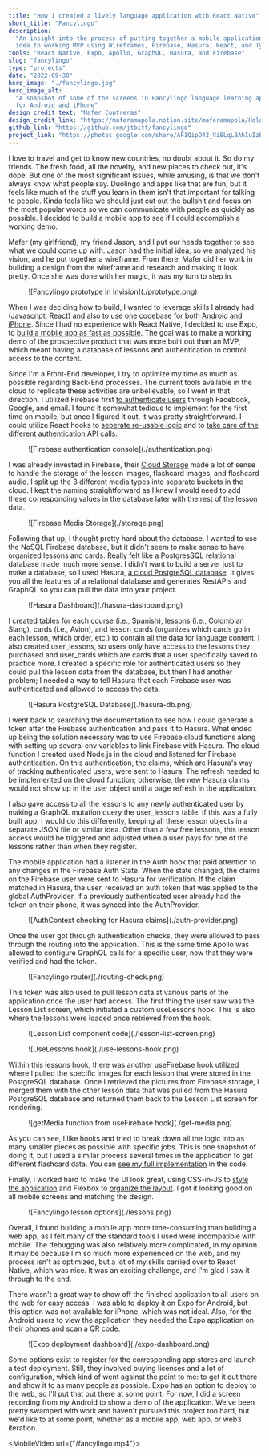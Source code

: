 ```yaml
---
title: "How I created a lively language application with React Native"
short_title: "Fancylingo"
description:
  "An insight into the process of putting together a mobile application from
  idea to working MVP using Wireframes, Firebase, Hasura, React, and Typescript."
tools: "React Native, Expo, Apollo, GraphQL, Hasura, and Firebase"
slug: "fancylingo"
type: "projects"
date: "2022-09-30"
hero_image: "./fancylingo.jpg"
hero_image_alt:
  "A snapshot of some of the screens in Fancylingo language learning application
  for Android and iPhone"
design_credit_text: "Mafer Contreras"
design_credit_link: "https://maferamapola.notion.site/maferamapola/Hola-I-m-Maferamapola-UX-Product-Designer-134bdff3d5a04de2aed5908a24e85246"
github_link: "https://github.com/jtbitt/fancylingo"
project_link: "https://photos.google.com/share/AF1QipO42_ViBLqLBAhIuIzBmLyaxdh8XV3QAIDhbFrqkvUqPZg-FQzziE0sIOkOfRjsUA/photo/AF1QipPLdi9eUL9RTKtnY0cklkeOr8vED_wblrFV4xM7?key=clFJMjdUV0JwMjhNcGdwcGxrcDZsek5MeWNIbU9n"
---
```


I love to travel and get to know new countries, no doubt about it. So do my
friends. The fresh food, all the novelty, and new places to check out, it's
dope. But one of the most significant issues, while amusing, is that we don't
always know what people say. Duolingo and apps like that are fun, but it feels
like much of the stuff you learn in them isn't that important for talking to
people. Kinda feels like we should just cut out the bullshit and focus on the
most popular words so we can communicate with people as quickly as possible. I
decided to build a mobile app to see if I could accomplish a working demo.

Mafer (my girlfriend), my friend Jason, and I put our heads together to see what
we could come up with. Jason had the initial idea, so we analyzed his vision,
and he put together a wireframe. From there, Mafer did her work in building a
design from the wireframe and research and making it look pretty. Once she was
done with her magic, it was my turn to step in.

<figure>![Fancylingo prototype in Invision](./prototype.png)</figure>

When I was deciding how to build, I wanted to leverage skills I already had
(Javascript, React) and also to use
[one codebase for both Android and iPhone](https://reactnative.dev/). Since I
had no experience with React Native, I decided to use Expo, to
[build a mobile app as fast as possible](https://expo.dev/). The goal was to
make a working demo of the prospective product that was more built out than an
MVP, which meant having a database of lessons and authentication to control
access to the content.

Since I'm a Front-End developer, I try to optimize my time as much as possible
regarding Back-End processes. The current tools available in the cloud to
replicate these activities are unbelievable, so I went in that direction. I
utilized Firebase first
[to authenticate users](https://firebase.google.com/products/auth) through
Facebook, Google, and email. I found it somewhat tedious to implement for the
first time on mobile, but once I figured it out, it was pretty straightforward.
I could utilize React hooks to
[seperate re-usable logic](https://reactjs.org/docs/hooks-intro.html) and to
[take care of the different authentication API calls](https://github.com/jtbitt/fancylingo/blob/main/src/hooks/useFirebase.ts).

<figure>![Firebase authentication console](./authentication.png)</figure>

I was already invested in Firebase, their
[Cloud Storage](https://firebase.google.com/products/storage) made a lot of
sense to handle the storage of the lesson images, flashcard images, and
flashcard audio. I split up the 3 different media types into separate buckets in
the cloud. I kept the naming straightforward as I knew I would need to add these
corresponding values in the database later with the rest of the lesson data.

<figure>![Firebase Media Storage](./storage.png)</figure>

Following that up, I thought pretty hard about the database. I wanted to use the
NoSQL Firebase database, but it didn't seem to make sense to have organized
lessons and cards. Really felt like a PostgresSQL relational database made much
more sense. I didn't want to build a server just to make a database, so I used
Hasura, [a cloud PostgreSQL database](https://hasura.io/). It gives you all the
features of a relational database and generates RestAPIs and GraphQL so you can
pull the data into your project.

<figure>![Hasura Dashboard](./hasura-dashboard.png)</figure>

I created tables for each course (i.e., Spanish), lessons (i.e., Colombian
Slang), cards (i.e., Avion), and lesson_cards (organizes which cards go in each
lesson, which order, etc.) to contain all the data for language content. I also
created user_lessons, so users only have access to the lessons they purchased
and user_cards which are cards that a user specifically saved to practice more.
I created a specific role for authenticated users so they could pull the lesson
data from the database, but then I had another problem; I needed a way to tell
Hasura that each Firebase user was authenticated and allowed to access the data.

<figure>![Hasura PostgreSQL Database](./hasura-db.png)</figure>

I went back to searching the documentation to see how I could generate a token
after the Firebase authentication and pass it to Hasura. What ended up being the
solution necessary was to use Firebase cloud functions along with setting up
several env variables to link Firebase with Hasura. The cloud function I created
used Node.js in the cloud and listened for Firebase authentication. On this
authentication, the claims, which are Hasura's way of tracking authenticated
users, were sent to Hasura. The refresh needed to be implemented on the cloud
function; otherwise, the new Hasura claims would not show up in the user object
until a page refresh in the application.

I also gave access to all the lessons to any newly authenticated user by making
a GraphQL mutation query the user_lessons table. If this was a fully built app,
I would do this differently, keeping all these lesson objects in a separate JSON
file or similar idea. Other than a few free lessons, this lesson access would be
triggered and adjusted when a user pays for one of the lessons rather than when
they register.

<Gist gistLink="f91930c353c796bc82b494108942927e" />

The mobile application had a listener in the Auth hook that paid attention to
any changes in the Firebase Auth State. When the state changed, the claims on
the Firebase user were sent to Hasura for verification. If the claim matched in
Hasura, the user, received an auth token that was applied to the global
AuthProvider. If a previously authenticated user already had the token on their
phone, it was synced into the AuthProvider.

<figure>![AuthContext checking for Hasura claims](./auth-provider.png)</figure>

Once the user got through authentication checks, they were allowed to pass
through the routing into the application. This is the same time Apollo was
allowed to configure GraphQL calls for a specific user, now that they were
verified and had the token.

<figure>![Fancylingo router](./routing-check.png)</figure>

This token was also used to pull lesson data at various parts of the application
once the user had access. The first thing the user saw was the Lesson List
screen, which initiated a custom useLessons hook. This is also where the lessons
were loaded once retrieved from the hook.

<figure>![Lesson List component code](./lesson-list-screen.png)</figure>
<figure>![UseLessons hook](./use-lessons-hook.png)</figure>

Within this lessons hook, there was another useFirebase hook utilized where I
pulled the specific images for each lesson that were stored in the PostgreSQL
database. Once I retrieved the pictures from Firebase storage, I merged them
with the other lesson data that was pulled from the Hasura PostgreSQL database
and returned them back to the Lesson List screen for rendering.

<figure>![getMedia function from useFirebase hook](./get-media.png)</figure>

As you can see, I like hooks and tried to break down all the logic into as many
smaller pieces as possible with specific jobs. This is one snapshot of doing it,
but I used a similar process several times in the application to get different
flashcard data. You can
[see my full implementation](https://github.com/jtbitt/fancylingo) in the code.

Finally, I worked hard to make the UI look great, using CSS-in-JS to
[style the application](https://cssinjs.org) and Flexbox to
[organize the layout](https://web.dev/learn/css/flexbox/). I got it looking good
on all mobile screens and matching the design.

<div className="flex flex-row justify-center">
  <figure>![Fancylingo lesson options](./lessons.png)</figure>
</div>

Overall, I found building a mobile app more time-consuming than building a web
app, as I felt many of the standard tools I used were incompatible with mobile.
The debugging was also relatively more complicated, in my opinion. It may be
because I'm so much more experienced on the web, and my process isn't as
optimized, but a lot of my skills carried over to React Native, which was nice.
It was an exciting challenge, and I'm glad I saw it through to the end.

There wasn't a great way to show off the finished application to all users on
the web for easy access. I was able to deploy it on Expo for Android, but this
option was not available for iPhone, which was not ideal. Also, for the Android
users to view the application they needed the Expo application on their phones
and scan a QR code.

<figure>![Expo deployment dashboard](./expo-dashboard.png)</figure>

Some options exist to register for the corresponding app stores and launch a
test deployment. Still, they involved buying licenses and a lot of
configuration, which kind of went against the point to me: to get it out there
and show it to as many people as possible. Expo has an option to deploy to the
web, so I'll put that out there at some point. For now, I did a screen recording
from my Android to show a demo of the application. We've been pretty swamped
with work and haven't pursued this project too hard, but we'd like to at some
point, whether as a mobile app, web app, or web3 iteration.

<MobileVideo url={"/fancylingo.mp4"}></MobileVideo>
